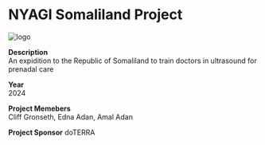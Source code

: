 # NYAGI Somaliland Project
![logo](https://nyagi.org)

**Description**  
An expidition to the Republic of Somaliland to train doctors in ultrasound for prenadal care

**Year**  
2024

**Project Memebers**  
Cliff Gronseth, Edna Adan, Amal Adan

**Project Sponsor**
doTERRA
